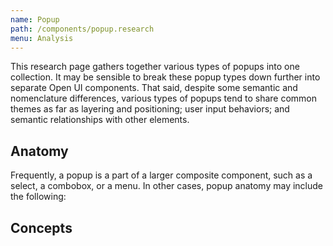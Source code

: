```yaml
---
name: Popup
path: /components/popup.research
menu: Analysis
---
```


This research page gathers together various types of popups into one collection. It may be sensible to break these popup types down further into separate Open UI components. That said, despite some semantic and nomenclature differences, various types of popups tend to share common themes as far as layering and positioning; user input behaviors; and semantic relationships with other elements.


<ComponentCoverage component="Popup" />

## Anatomy

Frequently, a popup is a part of a larger composite component, such as a select, a combobox, or a menu. In other cases, popup anatomy may include the following:

<Anatomy component="Popup" />

## Concepts

<Concepts component="Popup" />
